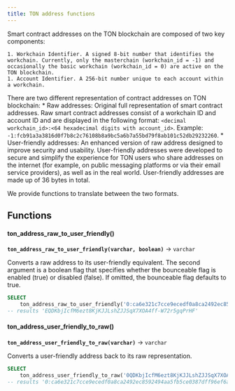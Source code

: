 ```yaml
---
title: TON address functions
---
```


Smart contract addresses on the TON blockchain are composed of two key components:

    1. Workchain Identifier. A signed 8-bit number that identifies the workchain. Currently, only the masterchain (workchain_id = -1) and occasionally the basic workchain (workchain_id = 0) are active on the TON blockchain.
    1. Account Identifier. A 256-bit number unique to each account within a workchain.

There are two different representation of contract addresses on TON blockchain:
    * Raw addresses: Original full representation of smart contract addresses. Raw smart contract addresses consist of a workchain ID and account ID and are displayed in the following format: `<decimal workchain_id>:<64 hexadecimal digits with account_id>`. Example: `-1:fcb91a3a3816d0f7b8c2c76108b8a9bc5a6b7a55bd79f8ab101c52db29232260`.
    * User-friendly addresses: An enhanced version of raw address designed to improve security and usability. User-friendly addresses were developed to secure and simplify the experience for TON users who share addresses on the internet (for example, on public messaging platforms or via their email service providers), as well as in the real world. User-friendly addresses are made up of 36 bytes in total.

We provide functions to translate between the two formats.

## Functions
#### ton_address_raw_to_user_friendly()
**`ton_address_raw_to_user_friendly(varchar, boolean)`** → `varchar`

Converts a raw address to its user-friendly equivalent. The second argument is a boolean flag that specifies whether the bounceable flag is enabled (true) or disabled (false). If omitted, the bounceable flag defaults to true.
```sql
SELECT 
    ton_address_raw_to_user_friendly('0:ca6e321c7cce9ecedf0a8ca2492ec8592494aa5fb5ce0387dff96ef6af982a3e', true)
-- results 'EQDKbjIcfM6ezt8KjKJJLshZJJSqX7XOA4ff-W72r5gqPrHF'
```

#### ton_address_user_friendly_to_raw()
**`ton_address_user_friendly_to_raw(varchar)`** → `varchar`

Converts a user-friendly address back to its raw representation.
```sql
SELECT 
    ton_address_user_friendly_to_raw('0QDKbjIcfM6ezt8KjKJJLshZJJSqX7XOA4ff-W72r5gqPleK')
-- results '0:ca6e321c7cce9ecedf0a8ca2492ec8592494aa5fb5ce0387dff96ef6af982a3e'
```
